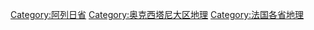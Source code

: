 [[Category:阿列日省|Category:阿列日省]]
[[Category:奥克西塔尼大区地理|Category:奥克西塔尼大区地理]]
[[Category:法国各省地理|Category:法国各省地理]]